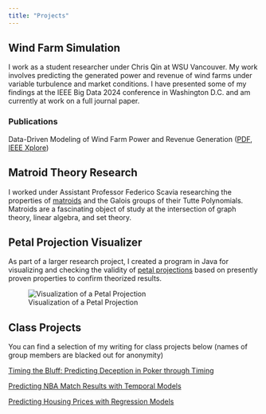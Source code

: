 ```yaml
---
title: "Projects"
---
```


## Wind Farm Simulation

I work as a student researcher under Chris Qin at WSU Vancouver. My work involves predicting the generated power and revenue of wind farms under variable turbulence and market conditions. I have presented some of my findings at the IEEE Big Data 2024 conference in Washington D.C. and am currently at work on a full journal paper.

### Publications

Data-Driven Modeling of Wind Farm Power and Revenue Generation ([PDF](/Paper.pdf), [IEEE Xplore](https://xploreqa.ieee.org/document/10825628/metrics#metrics))

## Matroid Theory Research

I worked under Assistant Professor Federico Scavia researching the properties of [matroids](https://en.wikipedia.org/wiki/Matroid) and the Galois groups of their Tutte Polynomials. Matroids are a fascinating object of study at the intersection of graph theory, linear algebra, and set theory.

## Petal Projection Visualizer

As part of a larger research project, I created a program in Java for visualizing and checking the validity of [petal projections](https://en.wikipedia.org/wiki/Petal_projection) based on presently proven properties to confirm theorized results.

![Visualization of a Petal Projection](images/Petal%20Projection-02.png){fig-align="center"}

## Class Projects

You can find a selection of my writing for class projects below (names of group members are blacked out for anonymity)

[Timing the Bluff: Predicting Deception in Poker through Timing](\140XP_Final_Project_Redacted.pdf)

[Predicting NBA Match Results with Temporal Models](\Stats_101C_Final_Project-1_Redacted.pdf)

[Predicting Housing Prices with Regression Models](\Stats_101A_Final_Project.pdf)
